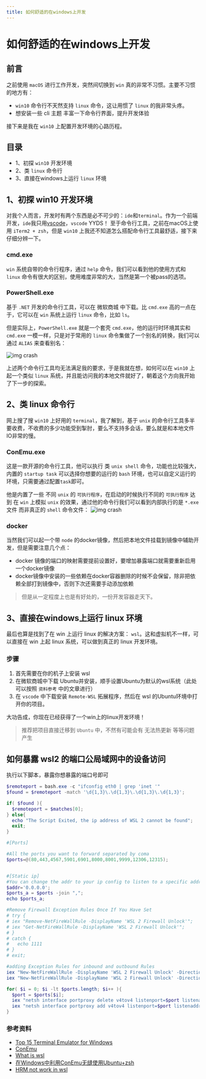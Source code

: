 ---
title: 如何舒适的在windows上开发
---


# 如何舒适的在windows上开发

## 前言
之前使用 `macOS` 进行工作开发，突然间切换到 `win` 真的非常不习惯。主要不习惯的地方有：
- `win10` 命令行不天然支持 `linux` 命令，这让用惯了 `linux` 的我非常头疼。
- 想安装一些 cli 主题 丰富一下命令行界面，提升开发体验

接下来是我在 `win10` 上配置开发环境的心路历程。

## 目录

- 1、初探 `win10` 开发环境
- 2、类 `linux` 命令行
- 3、直接在windows上运行 `linux` 环境

## 1、初探 win10 开发环境
对我个人而言，开发时有两个东西是必不可少的：`ide`和`terminal`。作为一个前端开发，`ide`我只用[vscode](https://code.visualstudio.com/)，`vscode` YYDS！
至于命令行工具，之前在macOS上使用 `iTerm2 + zsh`，但是 `win10` 上我还不知道怎么搭配命令行工具最舒适，接下来仔细分辨一下。
### cmd.exe
`win` 系统自带的命令行程序，通过 `help` 命令，我们可以看到他的使用方式和 `linux` 命令有很大的区别，使用难度非常的大，当然是第一个被pass的选项。

### PowerShell.exe
基于 `.NET` 开发的命令行工具，可以在 微软商城 中下载。比 `cmd.exe` 高的一点在于，它可以在 `win` 系统上运行 `linux` 命令，比如 `ls`。

但是实际上，`PowerShell.exe` 就是一个套壳 `cmd.exe`，他的运行时环境其实和 `cmd.exe` 一模一样，只是对于常用的 `linux` 命令集做了一个别名的转换，我们可以通过 `ALIAS` 来查看别名：

![img crash](../../images/powershell-alias.png "powershell alias")

上述两个命令行工具均无法满足我的要求，于是我就在想，如何可以在 `win10` 上起一个类似 `linux` 系统，并且能访问我的本地文件就好了，朝着这个方向我开始了下一步的探索。

## 2、类 linux 命令行
网上搜了搜  `win10` 上好用的 `terminal`，我了解到，基于 `unix` 的命令行工具多半要收费，不收费的多少功能受到掣肘，要么不支持多会话，要么就是和本地文件IO非常的慢。

### ConEmu.exe
这是一款开源的命令行工具，他可以执行 类 `unix shell` 命令，功能也比较强大，内置的 `startup task` 可以选择你想要的运行的 `bash` 环境，也可以自定义运行的环境，只需要通过配置`task`即可。

他是内置了一些 不同 `unix` 的 `可执行程序`，在启动的时候执行不同的 `可执行程序` 达到 在 `win` 上模拟 `unix` 的效果，通过他的命令行我们可以看到内部执行的是 `*.exe` 文件 而非真正的 `shell` 命令文件：
![img crash](../../images/conemu-bin.png "conemu-bin")

### docker
当然我们可以起一个带 `node` 的docker镜像，然后把本地文件挂载到镜像中辅助开发，但是需要注意几个点：
- docker 镜像的端口的映射需要提前设置好，要增加暴露端口就需要重新启用一个docker镜像
- docker镜像中安装的一些依赖在docker容器删除的时候不会保留，除非把依赖全部打到镜像中，否则下次还需要手动添加依赖

> 但是从一定程度上也是有好处的，一份开发容器走天下。

## 3、直接在windows上运行 linux 环境
最后也算是找到了在 win 上运行 linux 的解决方案： `wsl`。这和虚拟机不一样，可以直接在 win 上起 linux 系统，可以做到真正的 linux 开发环境。

### 步骤
1. 首先需要在你的机子上安装 wsl
2. 在微软商城中下载 Ubuntu并安装，顺手设置Ubuntu为默认的wsl系统（此处可以按照 `资料参考` 中的文章进行）
3. 在 `vscode` 中下载安装 `Remote-WSL` 拓展程序，然后在 wsl 的Ubuntu环境中打开你的项目。

大功告成，你现在已经获得了一个win上的linux开发环境！

> 推荐把项目直接迁移到 `Ubuntu` 中，不然有可能会有 无法热更新 等等问题产生

## 如何暴露 wsl2 的端口公局域网中的设备访问
执行以下脚本，暴露你想暴露的端口号即可
```powershell
$remoteport = bash.exe -c "ifconfig eth0 | grep 'inet '"
$found = $remoteport -match '\d{1,3}\.\d{1,3}\.\d{1,3}\.\d{1,3}';

if( $found ){
  $remoteport = $matches[0];
} else{
  echo "The Script Exited, the ip address of WSL 2 cannot be found";
  exit;
}

#[Ports]

#All the ports you want to forward separated by coma
$ports=@(80,443,4567,5901,6901,8000,8001,9999,12306,12315);


#[Static ip]
#You can change the addr to your ip config to listen to a specific address
$addr='0.0.0.0';
$ports_a = $ports -join ",";
echo $ports_a;

#Remove Firewall Exception Rules Once If You Have Set
# try {
# iex "Remove-NetFireWallRule -DisplayName 'WSL 2 Firewall Unlock'";
# iex "Get-NetFireWallRule -DisplayName 'WSL 2 Firewall Unlock'";
# }
# catch {
#   echo 1111
# }
# exit;

#adding Exception Rules for inbound and outbound Rules
iex "New-NetFireWallRule -DisplayName 'WSL 2 Firewall Unlock' -Direction Outbound -LocalPort $ports_a -Action Allow -Protocol TCP";
iex "New-NetFireWallRule -DisplayName 'WSL 2 Firewall Unlock' -Direction Inbound -LocalPort $ports_a -Action Allow -Protocol TCP";

for( $i = 0; $i -lt $ports.length; $i++ ){
  $port = $ports[$i];
  iex "netsh interface portproxy delete v4tov4 listenport=$port listenaddress=$addr";
  iex "netsh interface portproxy add v4tov4 listenport=$port listenaddress=$addr connectport=$port connectaddress=$remoteport";
}
```

### 参考资料
- [Top 15 Terminal Emulator for Windows](https://www.puttygen.com/windows-terminal-emulators)
- [ConEmu](https://conemu.github.io/)
- [What is wsl](https://docs.microsoft.com/en-us/windows/wsl/about)
- [在Windows中利用ConEmu无缝使用Ubuntu+zsh](https://blog.yuki-nagato.com/zh-cn/articles/wsl-conemu/)
- [HRM not work in wsl](https://github.com/microsoft/WSL/issues/4417#issuecomment-538516753)

